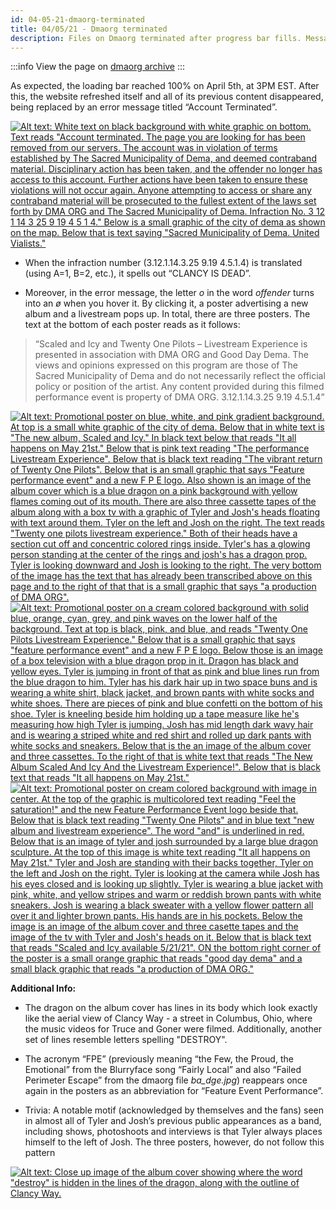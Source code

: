 ```yaml
---
id: 04-05-21-dmaorg-terminated
title: 04/05/21 - Dmaorg terminated
description: Files on Dmaorg terminated after progress bar fills. Message from bishops about website's violation appears.
---
```


:::info
View the page on [dmaorg archive](https://www.dmaorg.site/terminated/found/15398642_14/clancy.html)
:::

As expected, the loading bar reached 100% on April 5th, at 3PM EST. After this, the website refreshed itself and all of its previous content disappeared, being replaced by an error message titled “Account Terminated”.

[![Alt text: White text on black background with white graphic on bottom. Text reads "Account terminated. The page you are looking for has been removed from our servers. The account was in violation of terms established by The Sacred Municipality of Dema, and deemed contraband material. Disciplinary action has been taken, and the offender no longer has access to this account. Further actions have been taken to ensure these violations will not occur again. Anyone attempting to access or share any contraband material will be prosecuted to the fullest extent of the laws set forth by DMA ORG and The Sacred Municipality of Dema. Infraction No. 3 12 1 14 3 25 9 19 4 5 1 4." Below is a small graphic of the city of dema as shown on the map. Below that is text saying "Sacred Municipality of Dema. United Vialists."](./assets/terminated.png)](./assets/terminated.png)

- When the infraction number (3.12.1.14.3.25 9.19 4.5.1.4) is translated (using A=1, B=2, etc.), it spells out “CLANCY IS DEAD”.  
  

- Moreover, in the error message, the letter  *o* in the word *offender* turns into an *ø* when you hover it. By clicking it, a poster advertising a new album and a livestream pops up. In total, there are three posters. The text at the bottom of each poster reads as it follows:

> “Scaled and Icy and Twenty One Pilots – Livestream Experience is presented in association with DMA ORG and Good Day Dema. The views and opinions expressed on this program are those of The Sacred Municipality of Dema and do not necessarily reflect the official policy or position of the artist. Any content provided during this filmed performance event is property of DMA ORG. 3.12.1.14.3.25 9.19 4.5.1.4”

[![Alt text: Promotional poster on blue, white, and pink gradient background. At top is a small white graphic of the city of dema. Below that in white text is "The new album, Scaled and Icy." In black text below that reads "It all happens on May 21st." Below that is pink text reading "The performance Livestream Experience". Below that is black text reading "The vibrant return of Twenty One Pilots". Below that is an small graphic that says "Feature performance event" and a new F P E logo. Also shown is an image of the album cover which is a blue dragon on a pink background with yellow flames coming out of its mouth. There are also three cassette tapes of the album along with a box tv with a graphic of Tyler and Josh's heads floating with text around them. Tyler on the left and Josh on the right. The text reads "Twenty one pilots livestream experience." Both of their heads have a section cut off and concentric colored rings inside. Tyler's has a glowing person standing at the center of the rings and josh's has a dragon prop. Tyler is looking downward and Josh is looking to the right. The very bottom of the image has the text that has already been transcribed above on this page and to the right of that that is a small graphic that says "a production of DMA ORG".](./assets/1.jpg)](./assets/1.jpg)
[![Alt text: Promotional poster on a cream colored background with solid blue, orange, cyan, grey, and pink waves on the lower half of the background. Text at top is black, pink, and blue, and reads "Twenty One Pilots Livestream Experience." Below that is a small graphic that says "feature performance event" and a new F P E logo. Below those is an image of a box television with a blue dragon prop in it. Dragon has black and yellow eyes. Tyler is jumping in front of that as pink and blue lines run from the blue dragon to him. Tyler has his dark hair up in two space buns and is wearing a white shirt, black jacket, and brown pants with white socks and white shoes. There are pieces of pink and blue confetti on the bottom of his shoe. Tyler is kneeling beside him holding up a tape measure like he's measuring how high Tyler is jumping. Josh has mid length dark wavy hair and is wearing a striped white and red shirt and rolled up dark pants with white socks and sneakers. Below that is the an image of the album cover and three cassettes. To the right of that is white text that reads "The New Album Scaled And Icy And the Livestream Experience!". Below that is black text that reads "It all happens on May 21st."](./assets/2.jpg)](./assets/2.jpg)
[![Alt text: Promotional poster on cream colored background with image in center. At the top of the graphic is multicolored text reading "Feel the saturation!" and the new Feature Performance Event logo beside that. Below that is black text reading "Twenty One Pilots" and in blue text "new album and livestream experience". The word "and" is underlined in red. Below that is an image of tyler and josh surrounded by a large blue dragon sculpture. At the top of this image is white text reading "It all happens on May 21st." Tyler and Josh are standing with their backs together, Tyler on the left and Josh on the right. Tyler is looking at the camera while Josh has his eyes closed and is looking up slightly. Tyler is wearing a blue jacket with pink, white, and yellow stripes and warm or reddish brown pants with white sneakers. Josh is wearing a black sweater with a yellow flower pattern all over it and lighter brown pants. His hands are in his pockets. Below the image is an image of the album cover and three casette tapes and the image of the tv with Tyler and Josh's heads on it. Below that is black text that reads "Scaled and Icy available 5/21/21". ON the bottom right corner of the poster is a small orange graphic that reads "good day dema" and a small black graphic that reads "a production of DMA ORG."](./assets/3.jpg)](./assets/3.jpg)

**Additional Info:**

- The dragon on the album cover has lines in its body which look exactly like the aerial view of Clancy Way - a street in Columbus, Ohio, where the music videos for Truce and Goner were filmed. Additionally, another set of lines resemble letters spelling "DESTROY".

- The acronym “FPE” (previously meaning “the Few, the Proud, the Emotional” from the Blurryface song “Fairly Local” and also “Failed Perimeter Escape” from the dmaorg file *ba_dge.jpg*) reappears once again in the posters as an abbreviation for “Feature Event Performance”.

- Trivia: A notable motif (acknowledged by themselves and the fans) seen in almost all of Tyler and Josh’s previous public appearances as a band, including shows, photoshoots and interviews is that Tyler always places himself to the left of Josh. The three posters, however, do not follow this pattern

[![Alt text: Close up image of the album cover showing where the word "destroy" is hidden in the lines of the dragon, along with the outline of Clancy Way.](./assets/clancyway.png)](./assets/clancyway.png)

